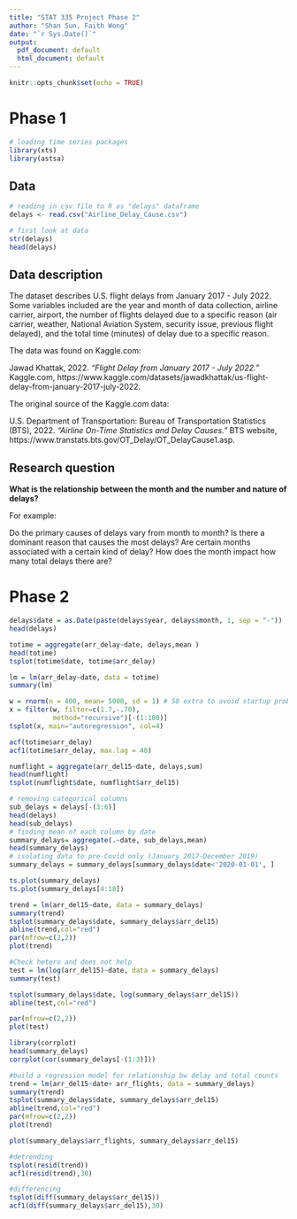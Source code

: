 ```yaml
---
title: "STAT 335 Project Phase 2"
author: "Shan Sun, Faith Wong"
date: "`r Sys.Date()`"
output:
  pdf_document: default
  html_document: default
---
```


```r
knitr::opts_chunk$set(echo = TRUE)
```

# Phase 1

```r
# loading time series packages
library(xts)
library(astsa)
```

## Data

```r
# reading in csv file to R as "delays" dataframe
delays <- read.csv("Airline_Delay_Cause.csv")
```

```r
# first look at data
str(delays)
head(delays)
```

## Data description

The dataset describes U.S. flight delays from January 2017 - July 2022. Some variables included are the year and month of data collection, airline carrier, airport, the number of flights delayed due to a specific reason (air carrier, weather, National Aviation System, security issue, previous flight delayed), and the total time (minutes) of delay due to a specific reason.

The data was found on Kaggle.com:

Jawad Khattak, 2022. *"Flight Delay from January 2017 - July 2022."* Kaggle.com, https://www.kaggle.com/datasets/jawadkhattak/us-flight-delay-from-january-2017-july-2022.

The original source of the Kaggle.com data:

U.S. Department of Transportation: Bureau of Transportation Statistics (BTS), 2022. *"Airline On-Time Statistics and Delay Causes."* BTS website, https://www.transtats.bts.gov/OT_Delay/OT_DelayCause1.asp.

## Research question

**What is the relationship between the month and the number and nature of delays?**

For example:

Do the primary causes of delays vary from month to month? Is there a dominant reason that causes the most delays? Are certain months associated with a certain kind of delay? How does the month impact how many total delays there are?

# Phase 2

```R
delays$date = as.Date(paste(delays$year, delays$month, 1, sep = "-"))
head(delays)
```

```R
totime = aggregate(arr_delay~date, delays,mean )
head(totime)
tsplot(totime$date, totime$arr_delay)

lm = lm(arr_delay~date, data = totime)
summary(lm)

```

```R
w = rnorm(n = 400, mean= 5000, sd = 1) # 50 extra to avoid startup problems
x = filter(w, filter=c(1.7,-.70), 
           method="recursive")[-(1:100)]
tsplot(x, main="autoregression", col=4)
```

```R
acf(totime$arr_delay)
acf1(totime$arr_delay, max.lag = 48)
```

```R
numflight = aggregate(arr_del15~date, delays,sum)
head(numflight)
tsplot(numflight$date, numflight$arr_del15)

```


```R
# removing categorical columns
sub_delays = delays[-(3:6)]
head(delays)
head(sub_delays)
# finding mean of each column by date
summary_delays= aggregate(.~date, sub_delays,mean)
head(summary_delays)
# isolating data to pre-Covid only (January 2017-December 2019)
summary_delays = summary_delays[summary_delays$date<'2020-01-01', ]
```

```R

ts.plot(summary_delays)
ts.plot(summary_delays[4:18])
```

```R
trend = lm(arr_del15~date, data = summary_delays)
summary(trend)
tsplot(summary_delays$date, summary_delays$arr_del15)
abline(trend,col="red")
par(mfrow=c(2,2)) 
plot(trend)
```

```R
#Check hetero and does not help
test = lm(log(arr_del15)~date, data = summary_delays)
summary(test)

tsplot(summary_delays$date, log(summary_delays$arr_del15))
abline(test,col="red")

par(mfrow=c(2,2)) 
plot(test)
```

```R
library(corrplot)
head(summary_delays)
corrplot(cor(summary_delays[-(1:3)]))
```
```R
#build a regression model for relationship bw delay and total counts
trend = lm(arr_del15~date+ arr_flights, data = summary_delays)
summary(trend)
tsplot(summary_delays$date, summary_delays$arr_del15)
abline(trend,col="red")
par(mfrow=c(2,2)) 
plot(trend)

plot(summary_delays$arr_flights, summary_delays$arr_del15)
```

```R
#detrending
tsplot(resid(trend))
acf1(resid(trend),30)


```

```R

#differencing
tsplot(diff(summary_delays$arr_del15))
acf1(diff(summary_delays$arr_del15),30)

```




